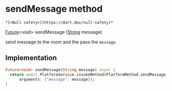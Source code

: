 # sendMessage method

    *[<Null safety>](https://dart.dev/null-safety)*

[Future](https://api.flutter.dev/flutter/dart-async/Future-class.html)&lt;void> sendMessage
([String](https://api.flutter.dev/flutter/dart-core/String-class.html) message)

<p>send message to the room and the pass the <code>message</code>.</p>

## Implementation

```dart
Future<void> sendMessage(String message) async {
  return await PlatformService.invokeMethod(PlatformMethod.sendMessage,
      arguments: {"message": message});
}
```
